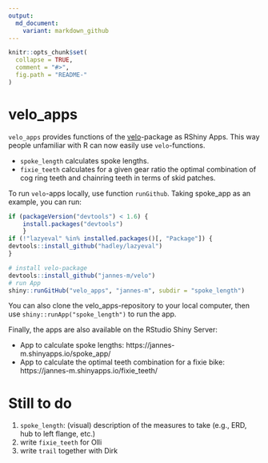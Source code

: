 ```yaml
---
output:
  md_document:
    variant: markdown_github
---
```


<!-- README.md is generated from README.Rmd. Please edit that file -->

```r
knitr::opts_chunk$set(
  collapse = TRUE,
  comment = "#>",
  fig.path = "README-"
)
```
# velo_apps
`velo_apps` provides functions of the [velo](https://github.com/jannes-m/velo)-package as RShiny Apps. This way people unfamiliar with R can now easily use `velo`-functions.

* `spoke_length` calculates spoke lengths.
* `fixie_teeth` calculates for a given gear ratio the optimal combination of cog ring teeth and chainring teeth in terms of skid patches.


To run `velo`-apps locally, use function `runGithub`. Taking spoke_app as an example, you can run:
```r
if (packageVersion("devtools") < 1.6) {
    install.packages("devtools")    
    }
if (!"lazyeval" %in% installed.packages()[, "Package"]) {
devtools::install_github("hadley/lazyeval")  
}

# install velo-package
devtools::install_github("jannes-m/velo")
# run App
shiny::runGitHub("velo_apps", "jannes-m", subdir = "spoke_length")
```

You can also clone the velo_apps-repository to your local computer, then use `shiny::runApp("spoke_length")` to run the app.

Finally, the apps are also available on the RStudio Shiny Server:

- App to calculate spoke lengths: https://jannes-m.shinyapps.io/spoke_app/
- App to calculate the optimal teeth combination for a fixie bike: https://jannes-m.shinyapps.io/fixie_teeth/


# Still to do

1. `spoke_length`: (visual) description of the measures to take (e.g., ERD, hub to left flange, etc.)
2. write `fixie_teeth` for Olli
3. write `trail` together with Dirk

